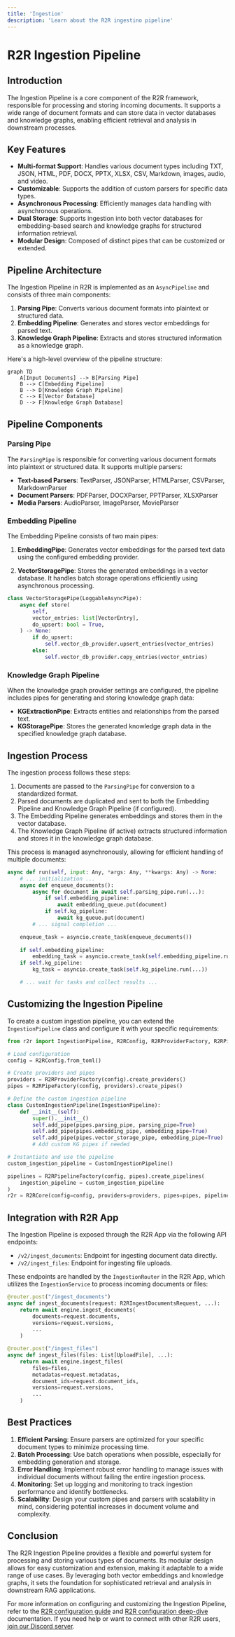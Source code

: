 ```yaml
---
title: 'Ingestion'
description: 'Learn about the R2R ingestino pipeline'
---
```


# R2R Ingestion Pipeline

## Introduction

The Ingestion Pipeline is a core component of the R2R framework, responsible for processing and storing incoming documents. It supports a wide range of document formats and can store data in vector databases and knowledge graphs, enabling efficient retrieval and analysis in downstream processes.

## Key Features

- **Multi-format Support**: Handles various document types including TXT, JSON, HTML, PDF, DOCX, PPTX, XLSX, CSV, Markdown, images, audio, and video.
- **Customizable**: Supports the addition of custom parsers for specific data types.
- **Asynchronous Processing**: Efficiently manages data handling with asynchronous operations.
- **Dual Storage**: Supports ingestion into both vector databases for embedding-based search and knowledge graphs for structured information retrieval.
- **Modular Design**: Composed of distinct pipes that can be customized or extended.

## Pipeline Architecture

The Ingestion Pipeline in R2R is implemented as an `AsyncPipeline` and consists of three main components:

1. **Parsing Pipe**: Converts various document formats into plaintext or structured data.
2. **Embedding Pipeline**: Generates and stores vector embeddings for parsed text.
3. **Knowledge Graph Pipeline**: Extracts and stores structured information as a knowledge graph.

Here's a high-level overview of the pipeline structure:

```mermaid
graph TD
    A[Input Documents] --> B[Parsing Pipe]
    B --> C[Embedding Pipeline]
    B --> D[Knowledge Graph Pipeline]
    C --> E[Vector Database]
    D --> F[Knowledge Graph Database]
```

## Pipeline Components

### Parsing Pipe

The `ParsingPipe` is responsible for converting various document formats into plaintext or structured data. It supports multiple parsers:

- **Text-based Parsers**: TextParser, JSONParser, HTMLParser, CSVParser, MarkdownParser
- **Document Parsers**: PDFParser, DOCXParser, PPTParser, XLSXParser
- **Media Parsers**: AudioParser, ImageParser, MovieParser

### Embedding Pipeline

The Embedding Pipeline consists of two main pipes:

1. **EmbeddingPipe**: Generates vector embeddings for the parsed text data using the configured embedding provider.

2. **VectorStoragePipe**: Stores the generated embeddings in a vector database. It handles batch storage operations efficiently using asynchronous processing.

```python
class VectorStoragePipe(LoggableAsyncPipe):
    async def store(
        self,
        vector_entries: list[VectorEntry],
        do_upsert: bool = True,
    ) -> None:
        if do_upsert:
            self.vector_db_provider.upsert_entries(vector_entries)
        else:
            self.vector_db_provider.copy_entries(vector_entries)
```

### Knowledge Graph Pipeline

When the knowledge graph provider settings are configured, the pipeline includes pipes for generating and storing knowledge graph data:

- **KGExtractionPipe**: Extracts entities and relationships from the parsed text.
- **KGStoragePipe**: Stores the generated knowledge graph data in the specified knowledge graph database.

## Ingestion Process

The ingestion process follows these steps:

1. Documents are passed to the `ParsingPipe` for conversion to a standardized format.
2. Parsed documents are duplicated and sent to both the Embedding Pipeline and Knowledge Graph Pipeline (if configured).
3. The Embedding Pipeline generates embeddings and stores them in the vector database.
4. The Knowledge Graph Pipeline (if active) extracts structured information and stores it in the knowledge graph database.

This process is managed asynchronously, allowing for efficient handling of multiple documents:

```python
async def run(self, input: Any, *args: Any, **kwargs: Any) -> None:
    # ... initialization ...
    async def enqueue_documents():
        async for document in await self.parsing_pipe.run(...):
            if self.embedding_pipeline:
                await embedding_queue.put(document)
            if self.kg_pipeline:
                await kg_queue.put(document)
        # ... signal completion ...

    enqueue_task = asyncio.create_task(enqueue_documents())
    
    if self.embedding_pipeline:
        embedding_task = asyncio.create_task(self.embedding_pipeline.run(...))
    if self.kg_pipeline:
        kg_task = asyncio.create_task(self.kg_pipeline.run(...))

    # ... wait for tasks and collect results ...
```

## Customizing the Ingestion Pipeline

To create a custom ingestion pipeline, you can extend the `IngestionPipeline` class and configure it with your specific requirements:

```python
from r2r import IngestionPipeline, R2RConfig, R2RProviderFactory, R2RPipeFactory, R2RPipelineFactory

# Load configuration
config = R2RConfig.from_toml()

# Create providers and pipes
providers = R2RProviderFactory(config).create_providers()
pipes = R2RPipeFactory(config, providers).create_pipes()

# Define the custom ingestion pipeline
class CustomIngestionPipeline(IngestionPipeline):
    def __init__(self):
        super().__init__()
        self.add_pipe(pipes.parsing_pipe, parsing_pipe=True)
        self.add_pipe(pipes.embedding_pipe, embedding_pipe=True)
        self.add_pipe(pipes.vector_storage_pipe, embedding_pipe=True)
        # Add custom KG pipes if needed

# Instantiate and use the pipeline
custom_ingestion_pipeline = CustomIngestionPipeline()

pipelines = R2RPipelineFactory(config, pipes).create_pipelines(
    ingestion_pipeline = custom_ingestion_pipeline
)
r2r = R2RCore(config=config, providers=providers, pipes=pipes, pipelines=pipelines)
```

## Integration with R2R App

The Ingestion Pipeline is exposed through the R2R App via the following API endpoints:

- `/v2/ingest_documents`: Endpoint for ingesting document data directly.
- `/v2/ingest_files`: Endpoint for ingesting file uploads.

These endpoints are handled by the `IngestionRouter` in the R2R App, which utilizes the `IngestionService` to process incoming documents or files:

```python
@router.post("/ingest_documents")
async def ingest_documents(request: R2RIngestDocumentsRequest, ...):
    return await engine.ingest_documents(
        documents=request.documents,
        versions=request.versions,
        ...
    )

@router.post("/ingest_files")
async def ingest_files(files: List[UploadFile], ...):
    return await engine.ingest_files(
        files=files,
        metadatas=request.metadatas,
        document_ids=request.document_ids,
        versions=request.versions,
        ...
    )
```

## Best Practices

1. **Efficient Parsing**: Ensure parsers are optimized for your specific document types to minimize processing time.
2. **Batch Processing**: Use batch operations when possible, especially for embedding generation and storage.
3. **Error Handling**: Implement robust error handling to manage issues with individual documents without failing the entire ingestion process.
4. **Monitoring**: Set up logging and monitoring to track ingestion performance and identify bottlenecks.
5. **Scalability**: Design your custom pipes and parsers with scalability in mind, considering potential increases in document volume and complexity.

## Conclusion

The R2R Ingestion Pipeline provides a flexible and powerful system for processing and storing various types of documents. Its modular design allows for easy customization and extension, making it adaptable to a wide range of use cases. By leveraging both vector embeddings and knowledge graphs, it sets the foundation for sophisticated retrieval and analysis in downstream RAG applications.

For more information on configuring and customizing the Ingestion Pipeline, refer to the [R2R configuration guide](/documentation/configuration) and [R2R configuration deep-dive](/documentation/deep-dive/main/config) documentation. If you need help or want to connect with other R2R users, [join our Discord server](https://discord.gg/p6KqD2kjtB).
